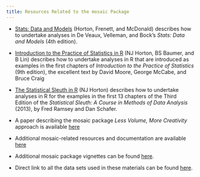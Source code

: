```yaml
---
title: Resources Related to the mosaic Package
---
```


- [Stats: Data and Models](http://nhorton.people.amherst.edu/sdm4) (Horton, Frenett, and McDonald) describes how to undertake analyses in De Veaux, Velleman, and Bock's *Stats: Data and Models* (4th edition).
</br>
- [Introduction to the Practice of Statistics in R](http://nhorton.people.amherst.edu/ips9) (NJ Horton, BS Baumer, and B Lin) describes how to undertake analyses in R that are introduced as examples in the first chapters of *Introduction to the Practice of Statistics* (9th edition), the excellent text by David Moore, George McCabe, and Bruce Craig
</br>
- [The Statistical Sleuth in R](http://nhorton.people.amherst.edu/sleuth) (NJ Horton) describes how to undertake analyses in R for the examples in the first 13 chapters of the Third Edition of the *Statistical Sleuth: A Course in Methods of Data Analysis* (2013), by Fred Ramsey and Dan Schafer.
</br>
- A paper describing the mosaic package *Less Volume, More Creativity* approach is available [here](https://journal.r-project.org/archive/2017/RJ-2017-024)
</br>
- Additional mosaic-related resources and documentation are available [here](https://cran.r-project.org/web/packages/mosaic/vignettes/mosaic-resources.html)
</br>
- Additional mosaic package vignettes can be found [here](http://cran.r-project.org/web/packages/mosaic).

- Direct link to all the data sets used in these materials can be found [here](https://media.pearsoncmg.com/aw/aw_deveaux_introstats_5/datasets/stat5dv_datasets.html).


